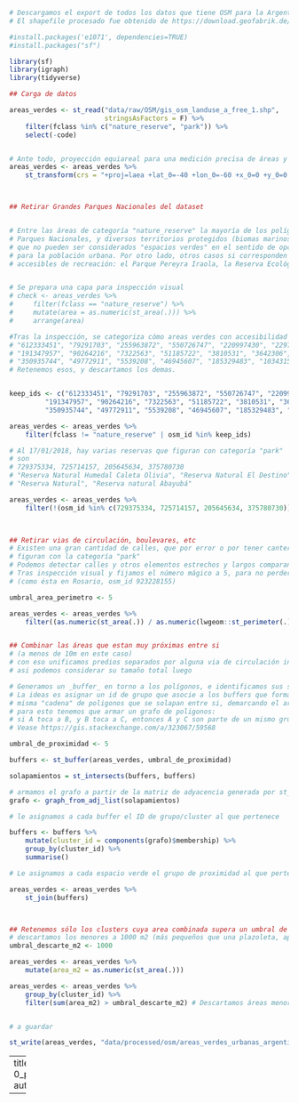 
```r
# Descargamos el export de todos los datos que tiene OSM para la Argentina, via GEOFABRIK: https://download.geofabrik.de/south-america/argentina.html
# El shapefile procesado fue obtenido de https://download.geofabrik.de/south-america/argentina-latest-free.shp.zip

#install.packages('e1071', dependencies=TRUE)
#install.packages("sf")

library(sf)
library(igraph)
library(tidyverse)

## Carga de datos

areas_verdes <- st_read("data/raw/OSM/gis_osm_landuse_a_free_1.shp", 
                        stringsAsFactors = F) %>%
    filter(fclass %in% c("nature_reserve", "park")) %>% 
    select(-code)


# Ante todo, proyección equiareal para una medición precisa de áreas y distancias
areas_verdes <- areas_verdes %>% 
    st_transform(crs = "+proj=laea +lat_0=-40 +lon_0=-60 +x_0=0 +y_0=0 +ellps=WGS84 +units=m +no_defs")



## Retirar Grandes Parques Nacionales del dataset


# Entre las áreas de categoría "nature_reserve" la mayoría de los polígonos representan 
# Parques Nacionales, y diversos territorios protegidos (biomas marinos, de alta montaña, humedales, etc) 
# que no pueden ser considerados "espacios verdes" en el sentido de opciones cotidianas de recreación 
# para la población urbana. Por otro lado, otros casos si corresponden a la categoría de espacios 
# accesibles de recreación: el Parque Pereyra Iraola, la Reserva Ecológica porteña, etc.


# Se prepara una capa para inspección visual
# check <- areas_verdes %>%
#     filter(fclass == "nature_reserve") %>%
#     mutate(area = as.numeric(st_area(.))) %>%
#     arrange(area)

#Tras la inspección, se categoriza cómo areas verdes con accesibilidad urbana a las de los índices 
# "612333451", "79291703", "255963872", "550726747", "220997430", "229796895", 
# "191347957", "90264216", "7322563", "51185722", "3810531", "3642306", 
# "350935744", "49772911", "5539208", "46945607", "185329483", "10343154"
# Retenemos esos, y descartamos los demas.


keep_ids <- c("612333451", "79291703", "255963872", "550726747", "220997430", "229796895", 
         "191347957", "90264216", "7322563", "51185722", "3810531", "3642306", 
         "350935744", "49772911", "5539208", "46945607", "185329483", "10343154")

areas_verdes <- areas_verdes %>% 
    filter(fclass != "nature_reserve" | osm_id %in% keep_ids) 

# Al 17/01/2018, hay varias reservas que figuran con categoría "park"
# son
# 729375334, 725714157, 205645634, 375780730
# "Reserva Natural Humedal Caleta Olivia", "Reserva Natural El Destino", 
# "Reserva Natural", "Reserva natural Abayubá"

areas_verdes <- areas_verdes %>% 
    filter(!(osm_id %in% c(729375334, 725714157, 205645634, 375780730))) 


    
## Retirar vias de circulación, boulevares, etc
# Existen una gran cantidad de calles, que por error o por tener canteros o areas parquizadas, 
# figuran con la categoría "park"
# Podemos detectar calles y otros elementos estrechos y largos comparando su área con su perímetro
# Tras inspección visual y fijamos el número mágico a 5, para no perder algunas plazas de forma alargada
# (como ésta en Rosario, osm_id 923228155)

umbral_area_perimetro <- 5

areas_verdes <- areas_verdes %>% 
    filter((as.numeric(st_area(.)) / as.numeric(lwgeom::st_perimeter(.))) > umbral_area_perimetro)


## Combinar las áreas que estan muy próximas entre si
# (a menos de 10m en este caso)
# con eso unificamos predios separados por alguna via de circulación interna, 
# asi podemos considerar su tamaño total luego

# Generamos un _buffer_ en torno a los polígonos, e identificamos sus solapamientos
# La ideas es asignar un id de grupo que asocie a los buffers que forman parte de una 
# misma "cadena" de poligonos que se solapan entre si, demarcando el area de los parques que consideramos combinados
# para esto tenemos que armar un grafo de poligonos: 
# si A toca a B, y B toca a C, entonces A y C son parte de un mismo grupo
# Vease https://gis.stackexchange.com/a/323067/59568

umbral_de_proximidad <- 5

buffers <- st_buffer(areas_verdes, umbral_de_proximidad) 

solapamientos = st_intersects(buffers, buffers)

# armamos el grafo a partir de la matriz de adyacencia generada por st_intersects()
grafo <- graph_from_adj_list(solapamientos)

# le asignamos a cada buffer el ID de grupo/cluster al que pertenece 

buffers <- buffers %>% 
    mutate(cluster_id = components(grafo)$membership) %>% 
    group_by(cluster_id) %>% 
    summarise()

# Le asignamos a cada espacio verde el grupo de proximidad al que pertenece

areas_verdes <- areas_verdes %>% 
    st_join(buffers) 



## Retenemos sólo los clusters cuya area combinada supera un umbral de corte
# descartamos los menores a 1000 m2 (más pequeños que una plazoleta, aproximadamente)
umbral_descarte_m2 <- 1000

areas_verdes <- areas_verdes %>% 
    mutate(area_m2 = as.numeric(st_area(.))) 

areas_verdes <- areas_verdes %>% 
    group_by(cluster_id) %>% 
    filter(sum(area_m2) > umbral_descarte_m2) # Descartamos áreas menores al umbral


# a guardar

st_write(areas_verdes, "data/processed/osm/areas_verdes_urbanas_argentina.shp", delete_dsn = TRUE)
```



---
title: 0_procesar_shapefile_de_espacios_verdes.R
author: Luis Emilio
date: '2021-09-25'

---
